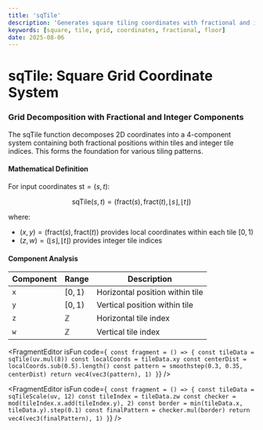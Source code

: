 ```yaml
---
title: 'sqTile'
description: 'Generates square tiling coordinates with fractional and integer components for grid-based patterns'
keywords: [square, tile, grid, coordinates, fractional, floor]
date: 2025-08-06
---
```



# sqTile: Square Grid Coordinate System

### Grid Decomposition with Fractional and Integer Components

The sqTile function decomposes 2D coordinates into a 4-component system containing both fractional positions within tiles and integer tile indices. This forms the foundation for various tiling patterns.

#### Mathematical Definition

For input coordinates $\text{st} = (s, t)$:

$$\text{sqTile}(s, t) = (\text{fract}(s), \text{fract}(t), \lfloor s \rfloor, \lfloor t \rfloor)$$

where:

- $(x, y) = (\text{fract}(s), \text{fract}(t))$ provides local coordinates within each tile $[0, 1)$
- $(z, w) = (\lfloor s \rfloor, \lfloor t \rfloor)$ provides integer tile indices

#### Component Analysis

| Component | Range        | Description                     |
| --------- | ------------ | ------------------------------- |
| `x`       | $[0, 1)$     | Horizontal position within tile |
| `y`       | $[0, 1)$     | Vertical position within tile   |
| `z`       | $\mathbb{Z}$ | Horizontal tile index           |
| `w`       | $\mathbb{Z}$ | Vertical tile index             |

<FragmentEditor
        isFun
        code={`
const fragment = () => {
        const tileData = sqTile(uv.mul(8))
        const localCoords = tileData.xy
        const centerDist = localCoords.sub(0.5).length()
        const pattern = smoothstep(0.3, 0.35, centerDist)
        return vec4(vec3(pattern), 1)
}`}
/>

<FragmentEditor
        isFun
        code={`
const fragment = () => {
        const tileData = sqTileScale(uv, 12)
        const tileIndex = tileData.zw
        const checker = mod(tileIndex.x.add(tileIndex.y), 2)
        const border = min(tileData.x, tileData.y).step(0.1)
        const finalPattern = checker.mul(border)
        return vec4(vec3(finalPattern), 1)
}`}
/>
